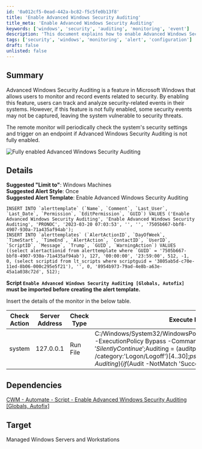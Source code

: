 ```yaml
---
id: '0a012cf5-0ead-442a-bc82-f5c5fe0b13f8'
title: 'Enable Advanced Windows Security Auditing'
title_meta: 'Enable Advanced Windows Security Auditing'
keywords: ['windows', 'security', 'auditing', 'monitoring', 'event']
description: 'This document explains how to enable Advanced Windows Security Auditing in Microsoft Windows to monitor and record security-related events. It details the setup of alerts and the necessary scripts to ensure comprehensive security monitoring on managed Windows servers and workstations.'
tags: ['security', 'windows', 'monitoring', 'alert', 'configuration']
draft: false
unlisted: false
---
```

## Summary

Advanced Windows Security Auditing is a feature in Microsoft Windows that allows users to monitor and record events related to security. By enabling this feature, users can track and analyze security-related events in their systems. However, if this feature is not fully enabled, some security events may not be captured, leaving the system vulnerable to security threats.

The remote monitor will periodically check the system's security settings and trigger on an endpoint if Advanced Windows Security Auditing is not fully enabled.

![Fully enabled Advanced Windows Security Auditing](../../../static/img/Enable-Advanced-Windows-Security-Auditing/image_1.png)

## Details

**Suggested "Limit to"**: Windows Machines  
**Suggested Alert Style**: Once  
**Suggested Alert Template**: Enable Advanced Windows Security Auditing  

```
INSERT INTO `alerttemplate` (`Name`, `Comment`, `Last_User`, `Last_Date`, `Permission`, `EditPermission`, `GUID`) VALUES ('Enable Advanced Windows Security Auditing', 'Enable Advanced Windows Security Auditing', 'PRONOC', '2023-03-20 07:03:53', '', '', '7505b667-bbf8-4907-930a-71a435af94ab');
INSERT INTO `alerttemplates` (`AlertActionID`, `DayOfWeek`, `TimeStart`, `TimeEnd`, `AlertAction`, `ContactID`, `UserID`, `ScriptID`, `Message`, `Trump`, `GUID`, `WarningAction`) VALUES ((select alertactionid from alerttemplate where `GUID` = '7505b667-bbf8-4907-930a-71a435af94ab'), 127, '00:00:00', '23:59:00', 512, -1, 0, (select scriptid from lt_scripts where scriptguid = '3805ab5d-c70e-11ed-8b06-000c295e5f21'), '', 0, '8954b973-79ad-4e8b-a63e-45a1a038c72d', 512);
```

**Script `Enable Advanced Windows Security Auditing [Globals, Autofix]` must be imported before creating the alert template.**

Insert the details of the monitor in the below table.

| Check Action | Server Address | Check Type | Execute Info | Comparator | Interval | Result |
|--------------|----------------|------------|---------------|------------|----------|--------|
| system       | 127.0.0.1      | Run File   | C:/Windows/System32/WindowsPowerShell/v1.0/powershell.exe -ExecutionPolicy Bypass -Command "$ErroractionPreference= 'SilentlyContinue';$Auditing = (auditpol /get /category:'Logon/Logoff')[4..30];$psout = @(); foreach ($Audit in $Auditing) \{if($Audit -NotMatch 'Success and Failure|^/s*$') \{ $psout += $Audit}}; return $psout" | Regex Match | 86400 | ^OK$|^$ |

## Dependencies

[CWM - Automate - Script - Enable Advanced Windows Security Auditing [Globals, Autofix]](https://proval.itglue.com/DOC-5078775-12413447)

## Target

Managed Windows Servers and Workstations














